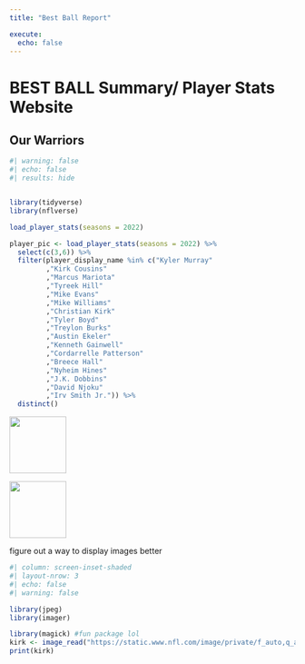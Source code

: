 ---
title: "Best Ball Report"

execute: 
  echo: false
---

# BEST BALL Summary/ Player Stats Website

## Our Warriors

```{r}
#| warning: false
#| echo: false
#| results: hide


library(tidyverse)
library(nflverse)

load_player_stats(seasons = 2022)

player_pic <- load_player_stats(seasons = 2022) %>%
  select(c(3,6)) %>% 
  filter(player_display_name %in% c("Kyler Murray"
         ,"Kirk Cousins"
         ,"Marcus Mariota"
         ,"Tyreek Hill"
         ,"Mike Evans"
         ,"Mike Williams"
         ,"Christian Kirk"
         ,"Tyler Boyd"
         ,"Treylon Burks"
         ,"Austin Ekeler"
         ,"Kenneth Gainwell"
         ,"Cordarrelle Patterson"
         ,"Breece Hall"
         ,"Nyheim Hines"
         ,"J.K. Dobbins"
         ,"David Njoku"
         ,"Irv Smith Jr.")) %>% 
  distinct()
```

![](https://static.www.nfl.com/image/private/f_auto,q_auto/league/lsszbdnkusxc7mduw5be){fig-align="center" width="100"}

![](https://static.www.nfl.com/image/private/f_auto,q_auto/league/oiacjddbxvaeiewm9v62){fig-align="center" width="100"}

figure out a way to display images better

```{r}
#| column: screen-inset-shaded
#| layout-nrow: 3
#| echo: false
#| warning: false

library(jpeg)
library(imager)

library(magick) #fun package lol
kirk <- image_read("https://static.www.nfl.com/image/private/f_auto,q_auto/league/nkb9x92lbea6ayknzoba.png")
print(kirk)
```
